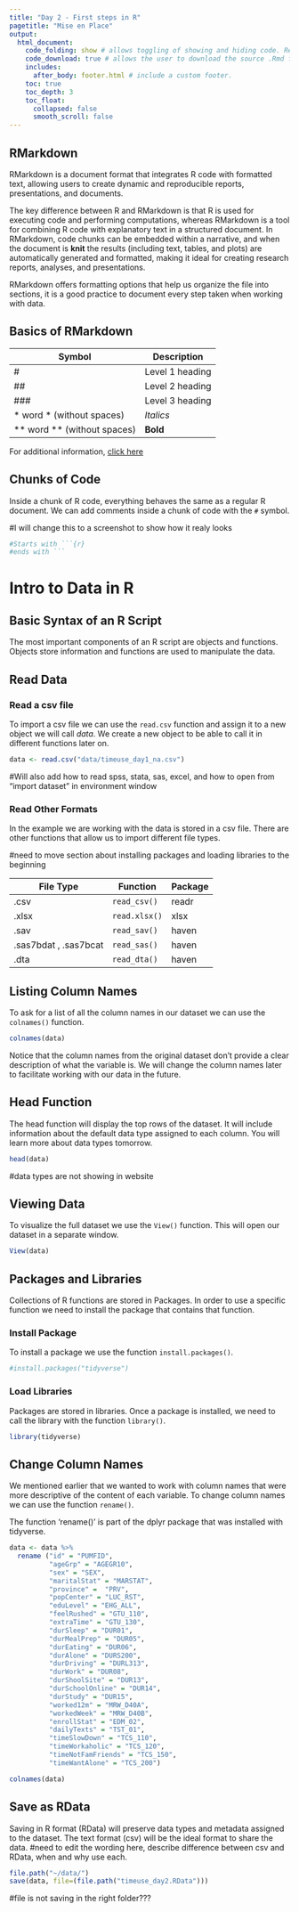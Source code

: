 ```yaml
---
title: "Day 2 - First steps in R"
pagetitle: "Mise en Place"
output:
  html_document:
    code_folding: show # allows toggling of showing and hiding code. Remove if not using code.
    code_download: true # allows the user to download the source .Rmd file. Remove if not using code.
    includes:
      after_body: footer.html # include a custom footer.
    toc: true
    toc_depth: 3
    toc_float:
      collapsed: false
      smooth_scroll: false
---
```


## RMarkdown

RMarkdown is a document format that integrates R code with formatted text, allowing users to create dynamic and reproducible reports, presentations, and documents. 

The key difference between R and RMarkdown is that R is used for executing code and performing computations, whereas RMarkdown is a tool for combining R code with explanatory text in a structured document. In RMarkdown, code chunks can be embedded within a narrative, and when the document is **knit** the results (including text, tables, and plots) are automatically generated and formatted, making it ideal for creating research reports, analyses, and presentations.

RMarkdown offers formatting options that help us organize the file into sections, it is a good practice to document every step taken when working with data. 


## Basics of RMarkdown

**Symbol** |**Description**
|------|------|
| #| Level 1 heading|
| ##| Level 2 heading|
| ###| Level 3 heading|
| * word * (without spaces)| *Italics*| 
| ** word ** (without spaces)| **Bold**|


For additional information, [click here](https://rmarkdown.rstudio.com/lesson-8.html)

## Chunks of Code

Inside a chunk of R code, everything behaves the same as a regular R document.
We can add comments inside a chunk of code with the `#` symbol.

#I will change this to a screenshot to show how it realy looks

:::note
```r
#Starts with ```{r}
#ends with ```
```
:::


# Intro to Data in R
## Basic Syntax of an R Script

The most important components of an R script are objects and functions.
Objects store information and functions are used to manipulate the data.

## Read Data

### Read a csv file
To import a csv file we can use the `read.csv` function and assign it to a new object we will call *data*. We create a new object to be able to call it in different functions later on.
```r
data <- read.csv("data/timeuse_day1_na.csv")
```
#Will also add how to read spss, stata, sas, excel, and how to open from "import dataset" in environment window

### Read Other Formats
In the example we are working with the data is stored in a csv file. There are other functions that allow us to import different file types. 

#need to move section about installing packages and loading libraries to the beginning

**File Type** |**Function** | **Package**
|------|------|-------|
|.csv | `read_csv()`| readr |
| .xlsx | `read.xlsx()`| xlsx |
| .sav | `read_sav()`| haven |
| .sas7bdat , .sas7bcat | `read_sas()`| haven |
| .dta | `read_dta()`| haven |

## Listing Column Names
To ask for a list of all the column names in our dataset we can use the `colnames()` function.
```r
colnames(data)
```

Notice that the column names from the original dataset don't provide a clear description of what the variable is. We will change the column names later to facilitate working with our data in the future.

## Head Function
The head function will display the top rows of the dataset. It will include information about the default data type assigned to each column. You will learn more about data types tomorrow.
```r
head(data)
```
#data types are not showing in website

## Viewing Data
To visualize the full dataset we use the `View()` function. This will open our dataset in a separate window.
```r
View(data)
```


## Packages and Libraries

Collections of R functions are stored in Packages. In order to use a specific function we need to install the package that contains that function.

### Install Package
To install a package we use the function `install.packages()`.

```r
#install.packages("tidyverse")
```
### Load Libraries
Packages are stored in libraries. Once a package is installed, we need to call the library with the function `library()`.

```r
library(tidyverse)
```

## Change Column Names
We mentioned earlier that we wanted to work with column names that were more descriptive of the content of each variable. To change column names we can use the function `rename()`.

The function 'rename()' is part of the dplyr package that was installed with tidyverse.


```r
data <- data %>%
  rename ("id" = "PUMFID",
          "ageGrp" = "AGEGR10",
          "sex" = "SEX",
          "maritalStat" = "MARSTAT",
          "province" =  "PRV",
          "popCenter" = "LUC_RST",
          "eduLevel" = "EHG_ALL",
          "feelRushed" = "GTU_110",
          "extraTime" = "GTU_130",
          "durSleep" = "DUR01",
          "durMealPrep" = "DUR05",
          "durEating" = "DUR06",
          "durAlone" = "DURS200",
          "durDriving" = "DURL313",
          "durWork" = "DUR08",
          "durShoolSite" = "DUR13",
          "durSchoolOnline" = "DUR14",
          "durStudy" = "DUR15",
          "worked12m" = "MRW_D40A",
          "workedWeek" = "MRW_D40B",
          "enrollStat" = "EDM_02",
          "dailyTexts" = "TST_01",
          "timeSlowDown" = "TCS_110",
          "timeWorkaholic" = "TCS_120",
          "timeNotFamFriends" = "TCS_150",
          "timeWantAlone" = "TCS_200")
```
```r
colnames(data)
```




## Save as RData
Saving in R format (RData) will preserve data types and metadata assigned to the dataset. 
The text format (csv) will be the ideal format to share the data.
#need to edit the wording here, describe difference between csv and RData, when and why use each.

```r
file.path("~/data/")
save(data, file=(file.path("timeuse_day2.RData")))
```
#file is not saving in the right folder???
